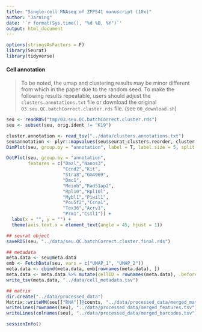 ```yaml
---
title: "Single-cell RNAseq of ZFP541 manuscript (10x)"
author: "Jarning"
date: '`r format(Sys.time(), "%d %B, %Y")`'
output: html_document
---
```


```r
options(stringsAsFactors = F)
library(Seurat)
library(tidyverse)
```

#### Cell annotation

> To be noted, the umap and clustering results may be minor different from which in the paper due to the random seed. To make the following results repeatable, users should adjust the `clusters.annotations.txt` file or download the original `03.seu.QC.batchCorrect.cluster.rds` file. (see `00_download.sh`)

```r
seu <- readRDS("tmp/03.seu.QC.batchCorrect.cluster.rds")
seu <- subset(seu, orig.ident != "K19")
```

```r
cluster.annotation <- read_tsv("../data/clusters.annotations.txt")
seu$annotation <- plyr::mapvalues(seu$seurat_clusters.reorder, cluster.annotation$cluster_index, cluster.annotation$annotation)
DimPlot(seu, group.by = "annotation", label = T, label.size = 5, split.by = "orig.ident") + NoLegend()
```

```r
DotPlot(seu, group.by = "annotation",
        features = c("Dazl","Nanos3",
                     "Ccnd2","Kit",
                     "Stra8","Gm4969",
                     "Dmc1",
                     "Meiob","Rad51ap2",
                     "Rpl10","Rpl10l",
                     "Mybl1","Piwil1",
                     "Pou5f2","Ccna1",
                     "Tex36","Acrv1",
                     "Prm1","Cstl1")) + 
  labs(x = "", y = "") + 
  theme(axis.text.x = element_text(angle = 45, hjust = 1))
```

```r
## seurat object
saveRDS(seu, "../data/seu.QC.batchCorrect.cluster.final.rds")

## metadata
meta.data <- seu@meta.data
emb <- FetchData(seu, vars = c("UMAP_1", "UMAP_2"))
meta.data <- cbind(meta.data, emb[rownames(meta.data), ])
meta.data <- meta.data %>% mutate(cellID = rownames(meta.data), .before = "orig.ident")
write_tsv(meta.data, "../data/cell_metadata.tsv")

## matrix
dir.create("../data/processed_data")
Matrix::writeMM(seu[["RNA"]]@counts, "../data/processed_data/merged_matrix.mtx")
writeLines(rownames(seu), "../data/processed_data/merged_features.tsv")
writeLines(colnames(seu), "../data/processed_data/merged_barcodes.tsv")
```

```r
sessionInfo()
```


